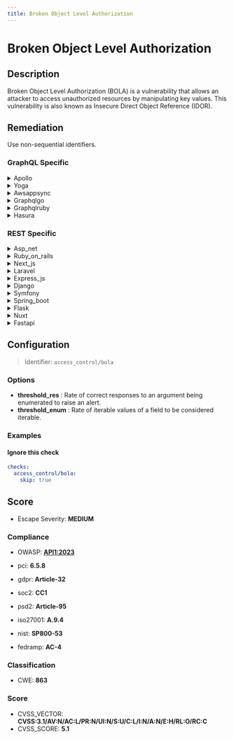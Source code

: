 ```yaml
---
title: Broken Object Level Authorization
---
```


# Broken Object Level Authorization

## Description

Broken Object Level Authorization (BOLA) is a vulnerability that allows an attacker to access unauthorized resources by manipulating key values.
This vulnerability is also known as Insecure Direct Object Reference (IDOR).


## Remediation

Use non-sequential identifiers.



### GraphQL Specific

<details>
    <summary>Apollo</summary>

Implement robust access control checks within the Apollo framework to ensure that users can only access objects for which they have explicit authorization. Use middleware to verify the user's permissions against the requested resource's access control list (ACL) before performing any actions. Regularly audit and test these authorization checks to prevent Broken Object Level Authorization vulnerabilities.

</details>

<details>
    <summary>Yoga</summary>

Implement robust access control checks within the Yoga framework engine to ensure that users can only access or modify resources for which they have explicit authorization. This should include server-side checks against the user's permissions before any object-level operations are allowed. Additionally, employ the principle of least privilege by default, and regularly audit and test authorization checks to prevent Broken Object Level Authorization vulnerabilities.

</details>

<details>
    <summary>Awsappsync</summary>

Implement strict access controls and authorization checks on all GraphQL resolvers within AWS AppSync to ensure that users can only access objects for which they have explicit permissions. Use AWS Cognito or IAM policies to manage and validate user permissions against the requested resources.

</details>

<details>
    <summary>Graphqlgo</summary>

Implement strict access control checks in your GraphQL Go framework to ensure that users can only access objects for which they have explicit authorization. Use middleware to verify the user's permissions against the requested object's ID before processing any query or mutation. Regularly audit your authorization logic to prevent Broken Object Level Authorization vulnerabilities.

</details>

<details>
    <summary>Graphqlruby</summary>

In the GraphQL Ruby framework, ensure that authorization checks are performed at the object level within resolvers. Implement a policy-based authorization system, such as Pundit or GraphQL-Pro's built-in authorization framework, to manage access control. Define policies for each GraphQL type and enforce these policies in the corresponding field resolvers to prevent unauthorized access to sensitive data. Additionally, consider using scoped queries that inherently respect the permissions of the current user, and always validate that the current user has the right to access or modify the requested resources.

</details>

<details>
    <summary>Hasura</summary>

Implement strict access control checks in Hasura by using permission rules to ensure that users can only access data they are authorized for. Define roles and permissions meticulously, and use Hasura's role-based access control (RBAC) to limit access to queries, mutations, and subscriptions based on the user's role. Regularly audit and test your permission configurations to prevent unauthorized access to sensitive data.

</details>


### REST Specific

<details>
    <summary>Asp_net</summary>

Implement proper access control checks in the ASP.NET application to verify that the current user has the required permissions to access or modify the requested resources. Use the built-in ASP.NET Identity framework for managing user roles and permissions, and ensure that every API endpoint that accesses user data performs an authorization check before proceeding with the operation.

</details>

<details>
    <summary>Ruby_on_rails</summary>

Implement strong access control checks in Ruby on Rails by using the 'cancancan' or 'pundit' gems to manage authorizations. Ensure that controllers perform resource loading through these libraries, which enforce that a user can only access objects they are permitted to. Additionally, always validate that the current user owns or has explicit access to the object they are attempting to interact with before processing the request.

</details>

<details>
    <summary>Next_js</summary>

Implement robust access control checks within your Next.js API routes or middleware to validate that the requesting user has the necessary permissions to access or modify the requested resource. Use a combination of authentication mechanisms, such as JSON Web Tokens (JWT), and authorization checks against user roles or permissions before processing any request that involves object references.

</details>

<details>
    <summary>Laravel</summary>

In Laravel, implement a robust authorization strategy using built-in features like Gates and Policies to check user permissions before accessing any object. Leverage route model binding to ensure only authorized users can access specific resources. Additionally, use Laravel's middleware to enforce user access control at the route level.

</details>

<details>
    <summary>Express_js</summary>

Implement robust access control checks within your Express.js application to verify that the logged-in user has the appropriate permissions to access or modify the requested resource. Use middleware to validate the user's rights against the resource's ownership or access rules before processing the request. Additionally, employ a combination of JWT tokens, user roles, and resource identifiers to ensure secure object level authorization. Always validate that the user making the request is authorized to perform the action on the specific object by checking against the server-side list of permissions.

</details>

<details>
    <summary>Django</summary>

In Django, ensure proper object-level authorization by implementing access control checks using Django's permissions framework or third-party packages like `django-guardian`. Always verify that the current user has the right to access or modify an object before processing the request. Use Django's `get_object_or_404()` with filtering based on the user's permissions to prevent unauthorized access to objects.

</details>

<details>
    <summary>Symfony</summary>

In the Symfony framework, mitigate Broken Object Level Authorization by implementing proper access control checks. Use Symfony's security voters or access decision managers to verify that the authenticated user has the necessary permissions to access or modify a specific resource. Additionally, always validate and sanitize user input to prevent unauthorized access to object references.

</details>

<details>
    <summary>Spring_boot</summary>

Implement proper access control checks in the Spring Boot application. Use Spring Security to authenticate users and check if they have the required permissions or roles before granting access to a resource. Additionally, employ the principle of least privilege, ensuring users can only access resources that are necessary for their role. For each API endpoint that accesses user data, verify the logged-in user has the right to access the requested object by comparing the user's ID from the security context with the owner ID of the object.

</details>

<details>
    <summary>Flask</summary>

Implement robust access control checks within Flask route handlers to verify that the requesting user has the necessary permissions to access or modify the requested resource. Use Flask's 'before_request' or 'after_request' decorators to create a centralized authorization mechanism. Additionally, employ Flask-Security or Flask-Principal extensions to manage user roles and permissions effectively.

</details>

<details>
    <summary>Nuxt</summary>

In Nuxt.js, to remediate Broken Object Level Authorization, ensure that user permissions are properly verified on the server-side for each request that accesses a sensitive object. Implement robust access control checks using middleware or within your API logic to confirm that the requesting user has the necessary rights to perform the action on the specific resource. Additionally, avoid using sequential or predictable object IDs, and consider using UUIDs to make it harder for attackers to guess object identifiers. Always enforce the principle of least privilege, granting users the minimum access necessary to perform their tasks.

</details>

<details>
    <summary>Fastapi</summary>

In FastAPI, to remediate Broken Object Level Authorization (BOLA), ensure that proper access control checks are in place before allowing users to access or modify a resource. Implement function-based or role-based access control (FBAC/RBAC) using FastAPI dependencies to verify that the current user has the necessary permissions for the requested action. Additionally, use scoped tokens or API keys to limit access to resources based on the user's role or scope. Always validate that the user is authorized to access the specific object by checking ownership or permission levels against the user's credentials.

</details>

## Configuration

> Identifier: `access_control/bola`

### Options

- **threshold_res** : Rate of correct responses to an argument being enumerated to raise an alert.
- **threshold_enum** : Rate of iterable values of a field to be considered iterable.




### Examples



#### Ignore this check

```yaml
checks:
  access_control/bola:
    skip: true
```




## Score

- Escape Severity: **<span className="medium-severity">MEDIUM</span>**

### Compliance

- OWASP: **[API1:2023](https://github.com/OWASP/API-Security/blob/master/editions/2023/en/0xa1-broken-object-level-authorization.md)**

- pci: **6.5.8**
- gdpr: **Article-32**
- soc2: **CC1**
- psd2: **Article-95**
- iso27001: **A.9.4**
- nist: **SP800-53**
- fedramp: **AC-4**

### Classification

- CWE: **863**




### Score

- CVSS_VECTOR: **CVSS:3.1/AV:N/AC:L/PR:N/UI:N/S:U/C:L/I:N/A:N/E:H/RL:O/RC:C**
- CVSS_SCORE: **5.1**

